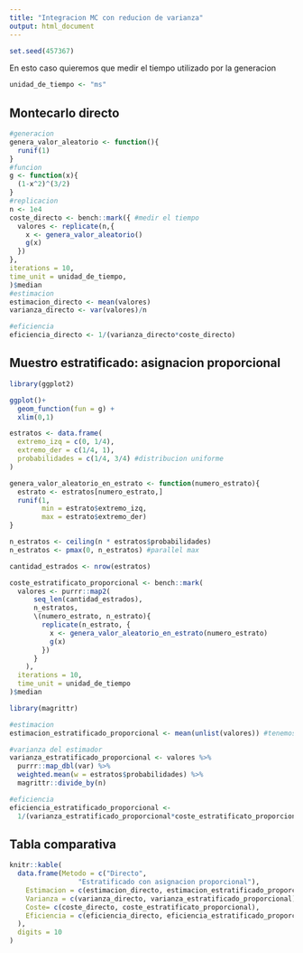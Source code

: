 ```yaml
---
title: "Integracion MC con reducion de varianza"
output: html_document
---
```


```r
set.seed(457367)
```

En esto caso quieremos que medir el tiempo utilizado por la generacion
```r
unidad_de_tiempo <- "ms"
```

## Montecarlo directo
```r
#generacion
genera_valor_aleatorio <- function(){
  runif(1)
}
#funcion
g <- function(x){
  (1-x^2)^(3/2)
}
#replicacion
n <- 1e4
coste_directo <- bench::mark({ #medir el tiempo
  valores <- replicate(n,{
    x <- genera_valor_aleatorio()
    g(x)
  })
}, 
iterations = 10,
time_unit = unidad_de_tiempo,
)$median
#estimacion
estimacion_directo <- mean(valores)
varianza_directo <- var(valores)/n

#eficiencia
eficiencia_directo <- 1/(varianza_directo*coste_directo)
```

## Muestro estratificado: asignacion proporcional
```r
library(ggplot2)

ggplot()+
  geom_function(fun = g) +
  xlim(0,1)
```
```r
estratos <- data.frame(
  extremo_izq = c(0, 1/4),
  extremo_der = c(1/4, 1),
  probabilidades = c(1/4, 3/4) #distribucion uniforme
)

genera_valor_aleatorio_en_estrato <- function(numero_estrato){
  estrato <- estratos[numero_estrato,]
  runif(1,
        min = estrato$extremo_izq,
        max = estrato$extremo_der)
}
```

```r
n_estratos <- ceiling(n * estratos$probabilidades)
n_estratos <- pmax(0, n_estratos) #parallel max

cantidad_estrados <- nrow(estratos)

coste_estratificato_proporcional <- bench::mark(
  valores <- purrr::map2(
      seq_len(cantidad_estrados),
      n_estratos,
      \(numero_estrato, n_estrato){
        replicate(n_estrato, {
          x <- genera_valor_aleatorio_en_estrato(numero_estrato)
          g(x)
        })
      }
    ),
  iterations = 10,
  time_unit = unidad_de_tiempo
)$median
```

```r
library(magrittr)

#estimacion
estimacion_estratificado_proporcional <- mean(unlist(valores)) #tenemos que desarrolar la lista

#varianza del estimador
varianza_estratificado_proporcional <- valores %>%
  purrr::map_dbl(var) %>%
  weighted.mean(w = estratos$probabilidades) %>%
  magrittr::divide_by(n)

#eficiencia
eficiencia_estratificado_proporcional <- 
  1/(varianza_estratificado_proporcional*coste_estratificato_proporcional)

```


## Tabla comparativa
```r
knitr::kable(
  data.frame(Metodo = c("Directo", 
                 "Estratificado con asignacion proporcional"),
    Estimacion = c(estimacion_directo, estimacion_estratificado_proporcional),
    Varianza = c(varianza_directo, varianza_estratificado_proporcional),
    Coste= c(coste_directo, coste_estratificato_proporcional),
    Eficiencia = c(eficiencia_directo, eficiencia_estratificado_proporcional),
  ),
  digits = 10
)
```


```r

```

```r

```




